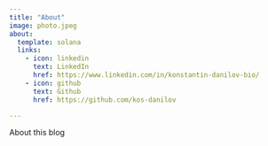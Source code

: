 ```yaml
---
title: "About"
image: photo.jpeg
about:
  template: solana
  links:
    - icon: linkedin
      text: LinkedIn
      href: https://www.linkedin.com/in/konstantin-danilov-bio/
    - icon: github
      text: Github
      href: https://github.com/kos-danilov

---
```


About this blog
